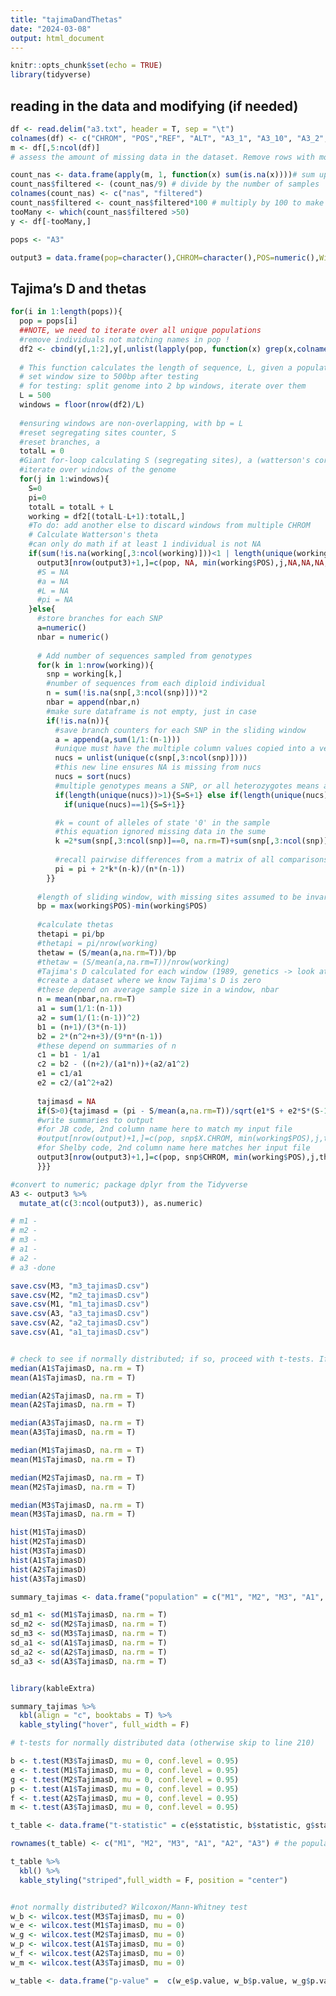 ```yaml
---
title: "tajimaDandThetas"
date: "2024-03-08"
output: html_document
---
```


```r
knitr::opts_chunk$set(echo = TRUE)
library(tidyverse)

```

## reading in the data and modifying (if needed)

```r
df <- read.delim("a3.txt", header = T, sep = "\t")
colnames(df) <- c("CHROM", "POS","REF", "ALT", "A3_1", "A3_10", "A3_2", "A3_3", "A3_4", "A3_5", "A3_6", "A3_7", "A3_8")
m <- df[,5:ncol(df)]
# assess the amount of missing data in the dataset. Remove rows with more than 50% missing data

count_nas <- data.frame(apply(m, 1, function(x) sum(is.na(x))))# sum up all NA across the rows
count_nas$filtered <- (count_nas/9) # divide by the number of samples
colnames(count_nas) <- c("nas", "filtered")
count_nas$filtered <- count_nas$filtered*100 # multiply by 100 to make for easy filtering
tooMany <- which(count_nas$filtered >50)
y <- df[-tooMany,] 

pops <- "A3"

output3 = data.frame(pop=character(),CHROM=character(),POS=numeric(),Window=numeric(),Thetapi=numeric(),Thetaw=numeric(),TajimasD=numeric(), stringsAsFactors = F)
```

## Tajima's D and thetas



```r
for(i in 1:length(pops)){
  pop = pops[i]
  ##NOTE, we need to iterate over all unique populations 
  #remove individuals not matching names in pop !
  df2 <- cbind(y[,1:2],y[,unlist(lapply(pop, function(x) grep(x,colnames(y))))])
  
  # This function calculates the length of sequence, L, given a population-contig pair
  # set window size to 500bp after testing
  # for testing: split genome into 2 bp windows, iterate over them
  L = 500
  windows = floor(nrow(df2)/L)
  
  #ensuring windows are non-overlapping, with bp = L
  #reset segregating sites counter, S
  #reset branches, a
  totalL = 0
  #Giant for-loop calculating S (segregating sites), a (watterson's correction factor), and pi (pairwise)
  #iterate over windows of the genome
  for(j in 1:windows){
    S=0
    pi=0
    totalL = totalL + L
    working = df2[(totalL-L+1):totalL,]
    #To do: add another else to discard windows from multiple CHROM
    # Calculate Watterson's theta
    #can only do math if at least 1 individual is not NA
    if(sum(!is.na(working[,3:ncol(working)]))<1 | length(unique(working$CHROM)) > 1){
      output3[nrow(output3)+1,]=c(pop, NA, min(working$POS),j,NA,NA,NA,NA)
      #S = NA
      #a = NA
      #L = NA
      #pi = NA
    }else{
      #store branches for each SNP
      a=numeric()
      nbar = numeric()
      
      # Add number of sequences sampled from genotypes
      for(k in 1:nrow(working)){
        snp = working[k,]
        #number of sequences from each diploid individual
        n = sum(!is.na(snp[,3:ncol(snp)]))*2
        nbar = append(nbar,n)
        #make sure dataframe is not empty, just in case
        if(!is.na(n)){
          #save branch counters for each SNP in the sliding window
          a = append(a,sum(1/1:(n-1)))
          #unique must have the multiple column values copied into a vector
          nucs = unlist(unique(c(snp[,3:ncol(snp)])))
          #this new line ensures NA is missing from nucs
          nucs = sort(nucs)
          #multiple genotypes means a SNP, or all heterozygotes means a SNP
          if(length(unique(nucs))>1){S=S+1} else if(length(unique(nucs)==1)){
            if(unique(nucs)==1){S=S+1}}

          #k = count of alleles of state '0' in the sample
          #this equation ignored missing data in the sume
          k =2*sum(snp[,3:ncol(snp)]==0, na.rm=T)+sum(snp[,3:ncol(snp)]==1,na.rm=T)
          
          #recall pairwise differences from a matrix of all comparisons
          pi = pi + 2*k*(n-k)/(n*(n-1))
        }}
      
      #length of sliding window, with missing sites assumed to be invariant
      bp = max(working$POS)-min(working$POS)
      
      #calculate thetas
      thetapi = pi/bp
      #thetapi = pi/nrow(working)
      thetaw = (S/mean(a,na.rm=T))/bp
      #thetaw = (S/mean(a,na.rm=T))/nrow(working)
      #Tajima's D calculated for each window (1989, genetics -> look at Hahn pg. 180)
      #create a dataset where we know Tajima's D is zero
      #these depend on average sample size in a window, nbar
      n = mean(nbar,na.rm=T)
      a1 = sum(1/1:(n-1))
      a2 = sum(1/(1:(n-1))^2)
      b1 = (n+1)/(3*(n-1))
      b2 = 2*(n^2+n+3)/(9*n*(n-1))
      #these depend on summaries of n
      c1 = b1 - 1/a1
      c2 = b2 - ((n+2)/(a1*n))+(a2/a1^2)
      e1 = c1/a1
      e2 = c2/(a1^2+a2)
      
      tajimasd = NA
      if(S>0){tajimasd = (pi - S/mean(a,na.rm=T))/sqrt(e1*S + e2*S*(S-1))}
      #write summaries to output
      #for JB code, 2nd column name here to match my input file
      #output[nrow(output)+1,]=c(pop, snp$X.CHROM, min(working$POS),j,thetapi,thetaw,tajimasd)
      #for Shelby code, 2nd column name here matches her input file
      output3[nrow(output3)+1,]=c(pop, snp$CHROM, min(working$POS),j,thetapi,thetaw,tajimasd)
      }}}

#convert to numeric; package dplyr from the Tidyverse
A3 <- output3 %>% 
  mutate_at(c(3:ncol(output3)), as.numeric)

```

```r

# m1 - 
# m2 - 
# m3 -  
# a1 -
# a2 - 
# a3 -done

save.csv(M3, "m3_tajimasD.csv")
save.csv(M2, "m2_tajimasD.csv")
save.csv(M1, "m1_tajimasD.csv")
save.csv(A3, "a3_tajimasD.csv")
save.csv(A2, "a2_tajimasD.csv")
save.csv(A1, "a1_tajimasD.csv")


# check to see if normally distributed; if so, proceed with t-tests. If not, wilcox test
median(A1$TajimasD, na.rm = T)
mean(A1$TajimasD, na.rm = T)

median(A2$TajimasD, na.rm = T)
mean(A2$TajimasD, na.rm = T)

median(A3$TajimasD, na.rm = T)
mean(A3$TajimasD, na.rm = T)

median(M1$TajimasD, na.rm = T)
mean(M1$TajimasD, na.rm = T)

median(M2$TajimasD, na.rm = T)
mean(M2$TajimasD, na.rm = T)

median(M3$TajimasD, na.rm = T)
mean(M3$TajimasD, na.rm = T)

hist(M1$TajimasD)
hist(M2$TajimasD)
hist(M3$TajimasD)
hist(A1$TajimasD)
hist(A2$TajimasD)
hist(A3$TajimasD)

summary_tajimas <- data.frame("population" = c("M1", "M2", "M3", "A1", "A2", "A3"), "pi" = round(c(mean(M1$Thetapi, na.rm = T), mean(M2$Thetapi, na.rm = T), mean(M3$Thetapi, na.rm = T), mean(A1$Thetapi, na.rm = T), mean(A2$Thetapi, na.rm = T), mean(A3$Thetapi, na.rm = T)),5), "watterson" = round(c(mean(M1$Thetaw, na.rm = T), mean(M2$Thetaw, na.rm = T), mean(M3$Thetaw, na.rm = T), mean(A1$Thetaw, na.rm = T), mean(A2$Thetaw, na.rm = T), mean(A3$Thetaw, na.rm = T), 5)), "tajimaD" = round(c(mean(M1$TajimasD, na.rm = T), mean(M2$TajimasD, na.rm = T), mean(M3$TajimasD, na.rm = T), mean(A1$TajimasD, na.rm = T), mean(A2$TajimasD, na.rm = T), mean(A3$TajimasD, na.rm = T)), 5))

sd_m1 <- sd(M1$TajimasD, na.rm = T)
sd_m2 <- sd(M2$TajimasD, na.rm = T)
sd_m3 <- sd(M3$TajimasD, na.rm = T)
sd_a1 <- sd(A1$TajimasD, na.rm = T)
sd_a2 <- sd(A2$TajimasD, na.rm = T)
sd_a3 <- sd(A3$TajimasD, na.rm = T)


library(kableExtra)

summary_tajimas %>%
  kbl(align = "c", booktabs = T) %>%
  kable_styling("hover", full_width = F)

# t-tests for normally distributed data (otherwise skip to line 210)

b <- t.test(M3$TajimasD, mu = 0, conf.level = 0.95)
e <- t.test(M1$TajimasD, mu = 0, conf.level = 0.95)
g <- t.test(M2$TajimasD, mu = 0, conf.level = 0.95)
p <- t.test(A1$TajimasD, mu = 0, conf.level = 0.95)
f <- t.test(A2$TajimasD, mu = 0, conf.level = 0.95)
m <- t.test(A3$TajimasD, mu = 0, conf.level = 0.95)

t_table <- data.frame("t-statistic" = c(e$statistic, b$statistic, g$statistic, p$statistic, f$statistic,  m$statistic), "p-value" =  c(e$p.value, b$p.value, g$p.value, p$p.value, f$p.value,  m$p.value))

rownames(t_table) <- c("M1", "M2", "M3", "A1", "A2", "A3") # the populations are in a different order than what they were above because I'm a fool

t_table %>%
  kbl() %>% 
  kable_styling("striped",full_width = F, position = "center")


#not normally distributed? Wilcoxon/Mann-Whitney test
w_b <- wilcox.test(M3$TajimasD, mu = 0)
w_e <- wilcox.test(M1$TajimasD, mu = 0)
w_g <- wilcox.test(M2$TajimasD, mu = 0)
w_p <- wilcox.test(A1$TajimasD, mu = 0)
w_f <- wilcox.test(A2$TajimasD, mu = 0)
w_m <- wilcox.test(A3$TajimasD, mu = 0)

w_table <- data.frame("p-value" =  c(w_e$p.value, w_b$p.value, w_g$p.value, w_p$p.value, w_f$p.value,  w_m$p.value))
```

